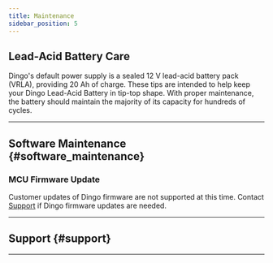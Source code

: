 ```yaml
---
title: Maintenance
sidebar_position: 5
---
```



<ComponentIntroductionDingo />

## Lead-Acid Battery Care

Dingo's default power supply is a sealed 12 V lead-acid battery pack (VRLA), providing 20 Ah of charge.
These tips are intended to help keep your Dingo Lead-Acid Battery in tip-top shape.
With proper maintenance, the battery should maintain the majority of its capacity for hundreds of cycles.

<ComponentLeadAcidBatteryCare />

---

## Software Maintenance  {#software_maintenance}

<GettingNewPackages />

### MCU Firmware Update

Customer updates of Dingo firmware are not supported at this time.
Contact [Support](#support) if Dingo firmware updates are needed.

---

## Support {#support}

<Support />

---
